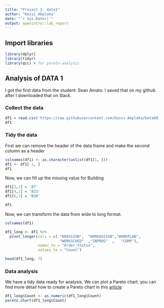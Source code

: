 ---
title: "Project 2- data1"
author: "Kossi Akplaka"
date: "`r Sys.Date()`"
output: openintro::lab_report
---

## Import libraries
```{r import-libraries, message=FALSE, warning=FALSE}
library(dplyr)
library(tidyr)
library(qcc) # for pareto-analysis
```


## Analysis of DATA 1
I got the first data from the student: Sean Amato. I saved that on my github  after I downloaded that on Slack.

### Collect the data
```{r collect-data}
df1 = read.csv('https://raw.githubusercontent.com/Kossi-Akplaka/Data607-data_acquisition_and_management/main/Project%202/Data1-Manufacturing.csv', header = TRUE)
df1
```

### Tidy the data
First we can remove the header of the data frame and make the second column as a header
```{r remove-add-header}
colnames(df1) <- as.character(unlist(df1[1, ]))
df1 <- df1[-1, ] 
df1
```
Now, we can fill up the missing value for Building
```{r missing-values}
df1[2,1] = 'B7'
df1[4,1] = 'B23'
df1[6,1] = 'B30'

df1
```

Now, we can transform the data from wide to long format.

```{r wide-to-long}
colnames(df1)

df1_long <- df1 %>% 
  pivot_longer(cols = c( "NOASSIGN",  "WORKASSIGN","WORKPLAN",
                         "WORKSCHED"  ,"INPROG"  ,   "COMP"),
               names_to = "Order_Status",
               values_to = "Count")

head(df1_long, 7)
```

### Data analysis
We have a tidy data ready for analysis. We can plot a Pareto chart. 
you can find more detail how to create a Pareto chart in this [article]("https://www.statology.org/pareto-chart-in-r/")
```{r pareto-chart}
df1_long$Count <- as.numeric(df1_long$Count)
pareto.chart(df1_long$Count)
```



